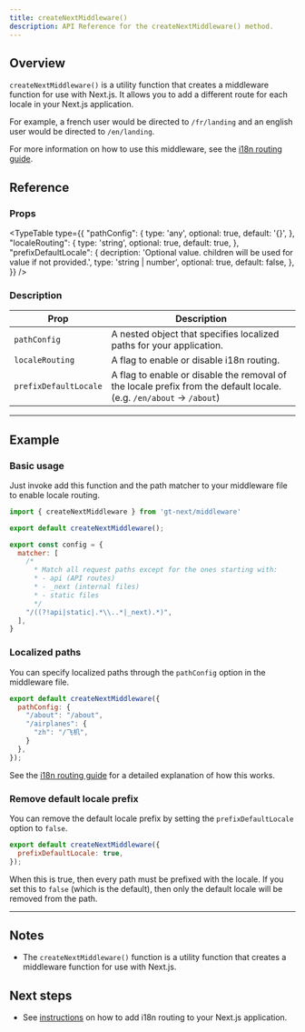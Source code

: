 ```yaml
---
title: createNextMiddleware()
description: API Reference for the createNextMiddleware() method.
---
```


## Overview
`createNextMiddleware()` is a utility function that creates a middleware function for use with Next.js.
It allows you to add a different route for each locale in your Next.js application.

For example, a french user would be directed to `/fr/landing` and an english user would be directed to `/en/landing`.

For more information on how to use this middleware, see the [i18n routing guide](/docs/next/guides/middleware).


## Reference

### Props

<TypeTable
  type={{
    "pathConfig": {
        type: 'any',
        optional: true,
        default: '{}',
    },
    "localeRouting": {
        type: 'string',
        optional: true,
        default: true,
    },
    "prefixDefaultLocale": {
        decription: 'Optional value. children will be used for value if not provided.',
        type: 'string | number',
        optional: true,
        default: false,
    },
  }}
/>

### Description
| Prop      | Description                                                                                                                                            |
|-----------|--------------------------------------------------------------------------------------------------------------------------------------------------------|
| `pathConfig`  | A nested object that specifies localized paths for your application. |
| `localeRouting`      | A flag to enable or disable i18n routing.                                                                                      |
| `prefixDefaultLocale`     | A flag to enable or disable the removal of the locale prefix from the default locale. (e.g. `/en/about` -> `/about`)                                 |

---

## Example

### Basic usage

Just invoke add this function and the path matcher to your middleware file to enable locale routing.

```js title="middleware.js" copy
import { createNextMiddleware } from 'gt-next/middleware'

export default createNextMiddleware();

export const config = {
  matcher: [
    /*
      * Match all request paths except for the ones starting with:
      * - api (API routes)
      * - _next (internal files)
      * - static files
      */
    "/((?!api|static|.*\\..*|_next).*)",
  ],
}
```

### Localized paths

You can specify localized paths through the `pathConfig` option in the middleware file.

```js title="middleware.js" copy
export default createNextMiddleware({
  pathConfig: {
    "/about": "/about",
    "/airplanes": {
      "zh": "/飞机",
    }
  },
});
```

See the [i18n routing guide](/docs/next/guides/middleware) for a detailed explanation of how this works.

### Remove default locale prefix

You can remove the default locale prefix by setting the `prefixDefaultLocale` option to `false`.

```js title="middleware.js" copy
export default createNextMiddleware({
  prefixDefaultLocale: true,
});
```

When this is true, then every path must be prefixed with the locale.
If you set this to `false` (which is the default), then only the default locale will be removed from the path.

---

## Notes
 * The `createNextMiddleware()` function is a utility function that creates a middleware function for use with Next.js.

## Next steps
 * See [instructions](/docs/next/guides/middleware) on how to add i18n routing to your Next.js application.